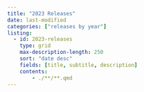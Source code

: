 ```yaml
---
title: "2023 Releases"
date: last-modified
categories: ["releases by year"]
listing:
  - id: 2023-releases
    type: grid
    max-description-length: 250
    sort: "date desc"
    fields: [title, subtitle, description]
    contents:
        - ./**/**.qmd
---
```


:::{#2023-releases}
:::